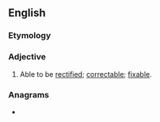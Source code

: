 ==English==

===Etymology===
{{suffix|en|rectify|able}}

===Adjective===
{{en-adj}}
# Able to be [[rectify|rectified]]; [[correctable]]; [[fixable]].

===Anagrams===
* {{l|en|certifiable}}